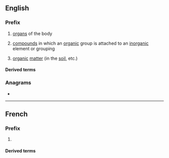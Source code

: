 {{also|organo|órgano|organò}}
==English==

===Prefix===
{{head|en|prefixes}}

# [[organ]]s of the body
# {{lb|en|chemistry|forms adjectives and nouns|sometimes hyphenated}} [[compound]]s in which an [[organic]] group is attached to an [[inorganic]] element or grouping
# [[organic]] [[matter]] (in the [[soil]], etc.)

====Derived terms====
{{prefixsee|en}}
{{der3|en|organoalkali
|organogenous
|organographical
|organolite
|{{l|en|organosiloxane}}, {{l|en|organo-siloxane}}
}}

===Anagrams===
* {{anagrams|en|a=agnoor|Orango}}

----

==French==

===Prefix===
{{head|fr|prefix}}

# {{l|en|organo-}}

====Derived terms====
{{prefixsee|fr}}